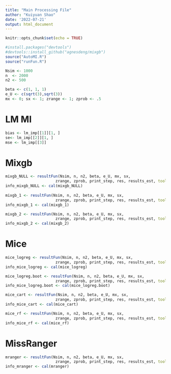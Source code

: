 ```yaml
---
title: "Main Processing File"
author: "Kuiyuan Shao"
date: '2022-07-21'
output: html_document
---
```


```r
knitr::opts_chunk$set(echo = TRUE)
```

```r
#install.packages("devtools")
#devtools::install_github("agnesdeng/mixgb")
source("AutoMI.R")
source("runFun.R")
```

```r
Nsim <- 1000
n  <- 2000
n2 <- 500

beta <- c(1, 1, 1)
e_U <- c(sqrt(3),sqrt(3))
mx <- 0; sx <- 1; zrange <- 1; zprob <- .5
```
# LM MI
```r
bias <- lm_imp[[1]][1, ]
se<- lm_imp[[2]][1, ]
mse <- lm_imp[[3]]
```

# Mixgb
```r
mixgb_NULL <- resultFun(Nsim, n, n2, beta, e_U, mx, sx, 
                      zrange, zprob, print_step, res, results_est, tool = "mixgb", method = NULL)
info_mixgb_NULL <- cal(mixgb_NULL)
  
mixgb_1 <- resultFun(Nsim, n, n2, beta, e_U, mx, sx, 
                      zrange, zprob, print_step, res, results_est, tool = "mixgb", method = 1)
info_mixgb_1 <- cal(mixgb_1)

mixgb_2 <- resultFun(Nsim, n, n2, beta, e_U, mx, sx, 
                      zrange, zprob, print_step, res, results_est, tool = "mixgb", method = 2)
info_mixgb_2 <- cal(mixgb_2)
```


# Mice
```r
mice_logreg <- resultFun(Nsim, n, n2, beta, e_U, mx, sx, 
                      zrange, zprob, print_step, res, results_est, tool = "mice", method = "logreg")
info_mice_logreg <- cal(mice_logreg)

mice_logreg.boot <- resultFun(Nsim, n, n2, beta, e_U, mx, sx, 
                      zrange, zprob, print_step, res, results_est, tool = "mice", method = "logreg.boot")
info_mice_logreg.boot <- cal(mice_logreg.boot)

mice_cart <- resultFun(Nsim, n, n2, beta, e_U, mx, sx, 
                      zrange, zprob, print_step, res, results_est, tool = "mice", method = "cart")
info_mice_cart <- cal(mice_cart)

mice_rf <- resultFun(Nsim, n, n2, beta, e_U, mx, sx, 
                      zrange, zprob, print_step, res, results_est, tool = "mice", method = "rf")
info_mice_rf <- cal(mice_rf)
```


# MissRanger
```r
mranger <- resultFun(Nsim, n, n2, beta, e_U, mx, sx, 
                      zrange, zprob, print_step, res, results_est, tool = "mrangermi", method = NULL)
info_mranger <- cal(mranger)
```